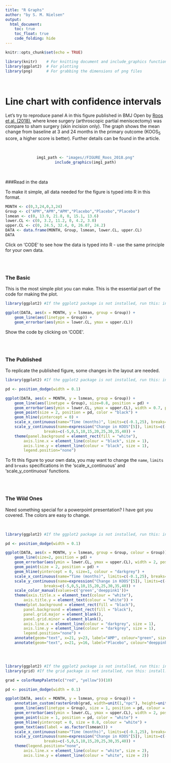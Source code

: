 ```yaml
---
title: "R Graphs"
author: "by S. M. Nielsen"
output:
  html_document:
    toc: true
    toc_float: true
    code_folding: hide
---
```


```r
knitr::opts_chunk$set(echo = TRUE)
```

```r

library(knitr)    # For knitting document and include_graphics function
library(ggplot2)  # For plotting
library(png)      # For grabbing the dimensions of png files

```

\ 

# Line chart with confidence intervals

Let's try to reproduce panel A in this figure published in BMJ Open by <a href="https://www.ncbi.nlm.nih.gov/pubmed/29420232" target="_blank">Roos et al. (2018)</a>, where knee surgery (arthroscopic partial meniscectomy) was compare to sham surgery (skin incision only). The graph shows the mean change from baseline at 3 and 24 months in the primary outcome (KOOS~5~ score, a higher score is better). Further details can be found in the article.

\  
\ 
<center>
```r
img1_path <- "images//FIGURE_Roos_2018.png"
include_graphics(img1_path)
```
</center>

\ 

###Read in the data

To make it simple, all data needed for the figure is typed into R in this format.

```r
MONTH <- c(0,3,24,0,3,24)
Group <- c("APM","APM","APM","Placebo","Placebo","Placebo")
lsmean <- c(0, 13.9, 21.8, 0, 15.1, 13.6)
lower.CL <- c(0, 3.2, 11.2, 0, 4.2, 3.0)
upper.CL <- c(0, 24.5, 32.4, 0, 26.07, 24.2)
DATA <- data.frame(MONTH, Group, lsmean, lower.CL, upper.CL)
DATA
```

Click on 'CODE' to see how the data is typed into R - use the same principle for your own data.

```r
```


\  

### The Basic

This is the most simple plot you can make. This is the essential part of the code for making the plot.

```r
library(ggplot2) #If the ggplot2 package is not installed, run this: install.packages("ggplot2")

ggplot(DATA, aes(x = MONTH, y = lsmean, group = Group)) +
	geom_line(aes(linetype = Group)) +
	geom_errorbar(aes(ymin = lower.CL, ymax = upper.CL)) 

```

Show the code by clicking on 'CODE'.

```r
```


\  

### The Published

To replicate the published figure, some changes in the layout are needed. 


```r

library(ggplot2) #If the ggplot2 package is not installed, run this: install.packages("ggplot2")

pd <- position_dodge(width = 0.1)

ggplot(DATA, aes(x = MONTH, y = lsmean, group = Group)) +
	geom_line(aes(linetype = Group), size=0.8, position = pd) +
	geom_errorbar(aes(ymin = lower.CL, ymax = upper.CL), width = 0.7, position = pd, linetype = 1) +
	geom_point(size = 2, position = pd, color = "black") +
	geom_hline(yintercept = 0) +
	scale_x_continuous(name="Time (months)", limits=c(-0.1,25), breaks=c(0,3,24)) +
	scale_y_continuous(name=expression("Change in KOOS"[5]), limits=c(-5, 40), 
				 breaks=c(-5,0,5,10,15,20,25,30,35,40)) +
	theme(panel.background = element_rect(fill = "white"),
		axis.line.x = element_line(colour = "black", size = 1),
		axis.line.y = element_line(colour = "black", size = 1), 
		legend.position="none")

```

To fit this figure to your own data, you may want to change the `name`, `limits` and `breaks` specifications in the 'scale_x_continuous' and 'scale_y_continuous' functions.

```r
```


\  

### The Wild Ones

Need something special for a powerpoint presentation? I have got you covered. The colors are easy to change.

\ 

```r

library(ggplot2) #If the ggplot2 package is not installed, run this: install.packages("ggplot2")

pd <- position_dodge(width = 0.1)

ggplot(DATA, aes(x = MONTH, y = lsmean, group = Group, colour = Group)) +
	geom_line(size=2, position = pd) +
	geom_errorbar(aes(ymin = lower.CL, ymax = upper.CL), width = 2, position = pd, linetype = 3) +
	geom_point(size = 2, position = pd) +
	geom_hline(yintercept = 0, size=1, colour = "darkgrey") +
	scale_x_continuous(name="Time (months)", limits=c(-0.1,25), breaks=c(0,3,24)) +
	scale_y_continuous(name=expression("Change in KOOS"[5]), limits=c(-5, 40), 
				 breaks=c(-5,0,5,10,15,20,25,30,35,40)) +
	scale_color_manual(values=c('green','deeppink1'))+
	theme(axis.title.x = element_text(colour = "white"),
		axis.title.y = element_text(colour = "white")) +
	theme(plot.background = element_rect(fill = "black"),
		panel.background = element_rect(fill = "black"),
		panel.grid.major = element_blank(), 
		panel.grid.minor = element_blank(),
		axis.line.x = element_line(colour = "darkgrey", size = 1),
		axis.line.y = element_line(colour = "darkgrey", size = 1), 
		legend.position="none") +
	annotate(geom="text", x=21, y=23, label="AMP", colour="green", size=5, fontface="bold", angle=10) +
   	annotate(geom="text", x=21, y=16, label="Placebo", colour="deeppink1", size=5, fontface="bold", angle=-2)

```

```r
```


\ 

```r
library(ggplot2) #If the ggplot2 package is not installed, run this: install.packages("ggplot2")
library(grid) #If the grid package is not installed, run this: install.packages("grid")

grad = colorRampPalette(c("red", "yellow"))(10)

pd <- position_dodge(width = 0.1)

ggplot(DATA, aes(x = MONTH, y = lsmean, group = Group)) +
  	annotation_custom(rasterGrob(grad, width=unit(1,"npc"), height=unit(1,"npc"))) +
	geom_line(aes(linetype = Group), size = 1, position = pd, colour = "white") +
  	geom_errorbar(aes(ymin = lower.CL, ymax = upper.CL), width = 2, position = pd, linetype = 3, color = "white") +
	geom_point(size = 1, position = pd, color = "white") +
  	geom_hline(yintercept = 0, size = 0.8, colour = "white") +
  	geom_text(aes(label = as.factor(lsmean))) +
	scale_x_continuous(name="Time (months)", limits=c(-0.1,25), breaks=c(0,3,24)) +
	scale_y_continuous(name=expression("Change in KOOS"[5]), limits=c(-5, 40), 
				 breaks=c(-5,0,5,10,15,20,25,30,35,40)) +
	theme(legend.position="none",
		axis.line.x = element_line(colour = "white", size = 2),
		axis.line.y = element_line(colour = "white", size = 2)) 

```

```r
```



